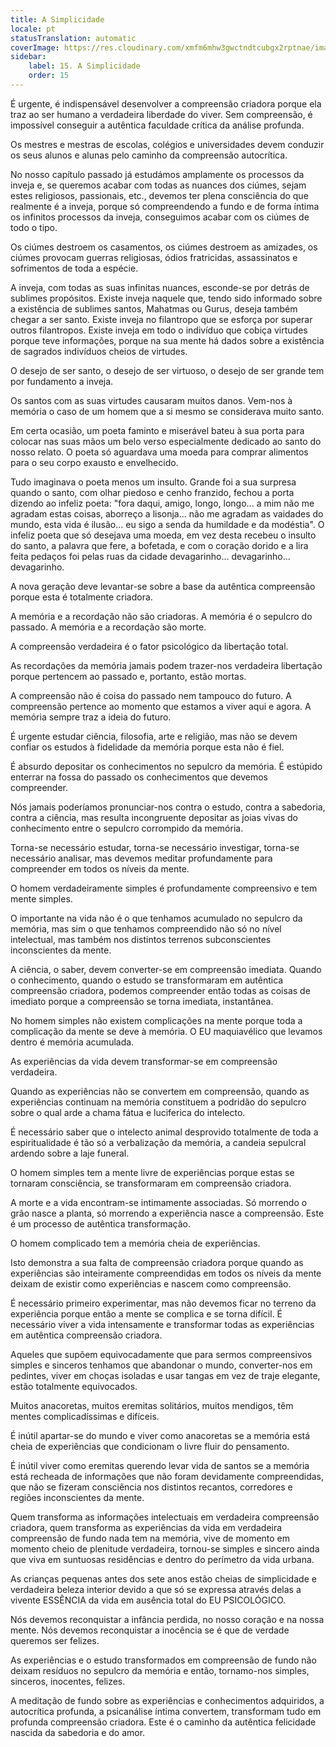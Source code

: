 ```yaml
---
title: A Simplicidade
locale: pt
statusTranslation: automatic
coverImage: https://res.cloudinary.com/xmfm6mhw3gwctndtcubgx2rptnae/image/upload/v1740337243/small_cover_educacion_fundamental_a051170f1c.webp
sidebar:
    label: 15. A Simplicidade
    order: 15
---
```

É urgente, é indispensável desenvolver a compreensão criadora porque ela traz ao ser humano a verdadeira liberdade do viver. Sem compreensão, é impossível conseguir a autêntica faculdade crítica da análise profunda.

Os mestres e mestras de escolas, colégios e universidades devem conduzir os seus alunos e alunas pelo caminho da compreensão autocrítica.

No nosso capítulo passado já estudámos amplamente os processos da inveja e, se queremos acabar com todas as nuances dos ciúmes, sejam estes religiosos, passionais, etc., devemos ter plena consciência do que realmente é a inveja, porque só compreendendo a fundo e de forma íntima os infinitos processos da inveja, conseguimos acabar com os ciúmes de todo o tipo.

Os ciúmes destroem os casamentos, os ciúmes destroem as amizades, os ciúmes provocam guerras religiosas, ódios fratricidas, assassinatos e sofrimentos de toda a espécie.

A inveja, com todas as suas infinitas nuances, esconde-se por detrás de sublimes propósitos. Existe inveja naquele que, tendo sido informado sobre a existência de sublimes santos, Mahatmas ou Gurus, deseja também chegar a ser santo. Existe inveja no filantropo que se esforça por superar outros filantropos. Existe inveja em todo o indivíduo que cobiça virtudes porque teve informações, porque na sua mente há dados sobre a existência de sagrados indivíduos cheios de virtudes.

O desejo de ser santo, o desejo de ser virtuoso, o desejo de ser grande tem por fundamento a inveja.

Os santos com as suas virtudes causaram muitos danos. Vem-nos à memória o caso de um homem que a si mesmo se considerava muito santo.

Em certa ocasião, um poeta faminto e miserável bateu à sua porta para colocar nas suas mãos um belo verso especialmente dedicado ao santo do nosso relato. O poeta só aguardava uma moeda para comprar alimentos para o seu corpo exausto e envelhecido.

Tudo imaginava o poeta menos um insulto. Grande foi a sua surpresa quando o santo, com olhar piedoso e cenho franzido, fechou a porta dizendo ao infeliz poeta: "fora daqui, amigo, longo, longo... a mim não me agradam estas coisas, aborreço a lisonja... não me agradam as vaidades do mundo, esta vida é ilusão... eu sigo a senda da humildade e da modéstia". O infeliz poeta que só desejava uma moeda, em vez desta recebeu o insulto do santo, a palavra que fere, a bofetada, e com o coração dorido e a lira feita pedaços foi pelas ruas da cidade devagarinho... devagarinho... devagarinho.

A nova geração deve levantar-se sobre a base da autêntica compreensão porque esta é totalmente criadora.

A memória e a recordação não são criadoras. A memória é o sepulcro do passado. A memória e a recordação são morte.

A compreensão verdadeira é o fator psicológico da libertação total.

As recordações da memória jamais podem trazer-nos verdadeira libertação porque pertencem ao passado e, portanto, estão mortas.

A compreensão não é coisa do passado nem tampouco do futuro. A compreensão pertence ao momento que estamos a viver aqui e agora. A memória sempre traz a ideia do futuro.

É urgente estudar ciência, filosofia, arte e religião, mas não se devem confiar os estudos à fidelidade da memória porque esta não é fiel.

É absurdo depositar os conhecimentos no sepulcro da memória. É estúpido enterrar na fossa do passado os conhecimentos que devemos compreender.

Nós jamais poderíamos pronunciar-nos contra o estudo, contra a sabedoria, contra a ciência, mas resulta incongruente depositar as joias vivas do conhecimento entre o sepulcro corrompido da memória.

Torna-se necessário estudar, torna-se necessário investigar, torna-se necessário analisar, mas devemos meditar profundamente para compreender em todos os níveis da mente.

O homem verdadeiramente simples é profundamente compreensivo e tem mente simples.

O importante na vida não é o que tenhamos acumulado no sepulcro da memória, mas sim o que tenhamos compreendido não só no nível intelectual, mas também nos distintos terrenos subconscientes inconscientes da mente.

A ciência, o saber, devem converter-se em compreensão imediata. Quando o conhecimento, quando o estudo se transformaram em autêntica compreensão criadora, podemos compreender então todas as coisas de imediato porque a compreensão se torna imediata, instantânea.

No homem simples não existem complicações na mente porque toda a complicação da mente se deve à memória. O EU maquiavélico que levamos dentro é memória acumulada.

As experiências da vida devem transformar-se em compreensão verdadeira.

Quando as experiências não se convertem em compreensão, quando as experiências continuam na memória constituem a podridão do sepulcro sobre o qual arde a chama fátua e luciferica do intelecto.

É necessário saber que o intelecto animal desprovido totalmente de toda a espiritualidade é tão só a verbalização da memória, a candeia sepulcral ardendo sobre a laje funeral.

O homem simples tem a mente livre de experiências porque estas se tornaram consciência, se transformaram em compreensão criadora.

A morte e a vida encontram-se intimamente associadas. Só morrendo o grão nasce a planta, só morrendo a experiência nasce a compreensão. Este é um processo de autêntica transformação.

O homem complicado tem a memória cheia de experiências.

Isto demonstra a sua falta de compreensão criadora porque quando as experiências são inteiramente compreendidas em todos os níveis da mente deixam de existir como experiências e nascem como compreensão.

É necessário primeiro experimentar, mas não devemos ficar no terreno da experiência porque então a mente se complica e se torna difícil. É necessário viver a vida intensamente e transformar todas as experiências em autêntica compreensão criadora.

Aqueles que supõem equivocadamente que para sermos compreensivos simples e sinceros tenhamos que abandonar o mundo, converter-nos em pedintes, viver em choças isoladas e usar tangas em vez de traje elegante, estão totalmente equivocados.

Muitos anacoretas, muitos eremitas solitários, muitos mendigos, têm mentes complicadíssimas e difíceis.

É inútil apartar-se do mundo e viver como anacoretas se a memória está cheia de experiências que condicionam o livre fluir do pensamento.

É inútil viver como eremitas querendo levar vida de santos se a memória está recheada de informações que não foram devidamente compreendidas, que não se fizeram consciência nos distintos recantos, corredores e regiões inconscientes da mente.

Quem transforma as informações intelectuais em verdadeira compreensão criadora, quem transforma as experiências da vida em verdadeira compreensão de fundo nada tem na memória, vive de momento em momento cheio de plenitude verdadeira, tornou-se simples e sincero ainda que viva em suntuosas residências e dentro do perímetro da vida urbana.

As crianças pequenas antes dos sete anos estão cheias de simplicidade e verdadeira beleza interior devido a que só se expressa através delas a vivente ESSÊNCIA da vida em ausência total do EU PSICOLÓGICO.

Nós devemos reconquistar a infância perdida, no nosso coração e na nossa mente. Nós devemos reconquistar a inocência se é que de verdade queremos ser felizes.

As experiências e o estudo transformados em compreensão de fundo não deixam resíduos no sepulcro da memória e então, tornamo-nos simples, sinceros, inocentes, felizes.

A meditação de fundo sobre as experiências e conhecimentos adquiridos, a autocrítica profunda, a psicanálise íntima convertem, transformam tudo em profunda compreensão criadora. Este é o caminho da autêntica felicidade nascida da sabedoria e do amor.

